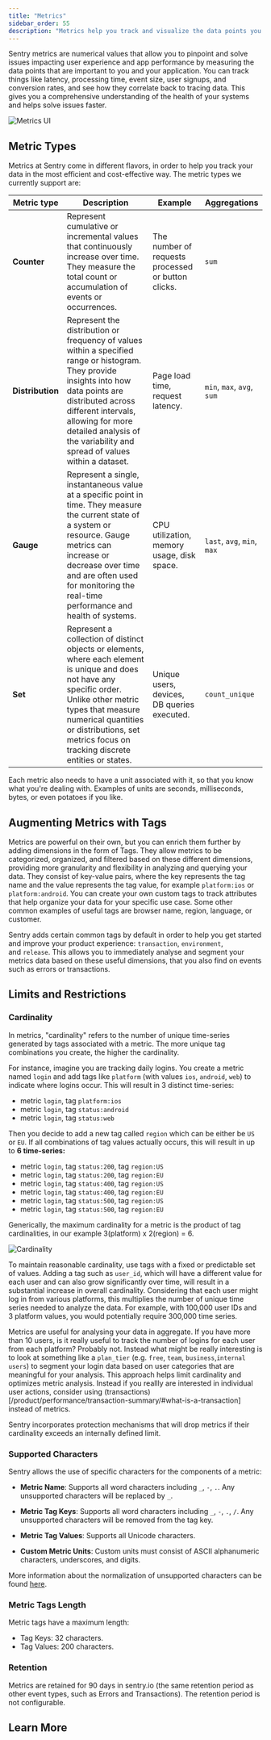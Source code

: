 ```yaml
---
title: "Metrics"
sidebar_order: 55
description: "Metrics help you track and visualize the data points you care about, making it easier to monitor your application health and identify issues."
---
```


<Include name="feature-stage-beta-metrics.mdx" />

Sentry metrics are numerical values that allow you to pinpoint and solve issues impacting user experience and app performance by measuring the data points that are important to you and your application. You can track things like latency, processing time, event size, user signups, and conversion rates, and see how they correlate back to tracing data. This gives you a comprehensive understanding of the health of your systems and helps solve issues faster.

![Metrics UI](./img/Index.png)

## Metric Types

Metrics at Sentry come in different flavors, in order to help you track your data in the most efficient and cost-effective way. The metric types we currently support are:

| Metric type      | Description                                                                                                                                                                                                                                                                   | Example                                            | Aggregations                                           |
| ---------------- | ----------------------------------------------------------------------------------------------------------------------------------------------------------------------------------------------------------------------------------------------------------------------------- | -------------------------------------------------- | ------------------------------------------------------ |
| **Counter**      | Represent cumulative or incremental values that continuously increase over time. They measure the total count or accumulation of events or occurrences.                                                                                                                       | The number of requests processed or button clicks. | `sum`                                                  |
| **Distribution** | Represent the distribution or frequency of values within a specified range or histogram. They provide insights into how data points are distributed across different intervals, allowing for more detailed analysis of the variability and spread of values within a dataset. | Page load time, request latency.               | `min`, `max`, `avg`, `sum`                             |
| **Gauge**        | Represent a single, instantaneous value at a specific point in time. They measure the current state of a system or resource. Gauge metrics can increase or decrease over time and are often used for monitoring the real-time performance and health of systems.              | CPU utilization, memory usage, disk space.         | `last`, `avg`, `min`, `max`                            |
| **Set**          | Represent a collection of distinct objects or elements, where each element is unique and does not have any specific order. Unlike other metric types that measure numerical quantities or distributions, set metrics focus on tracking discrete entities or states.           | Unique users, devices, DB queries executed.        | `count_unique`                                         |

Each metric also needs to have a unit associated with it, so that you know what you're dealing with. Examples of units are seconds, milliseconds, bytes, or even potatoes if you like.

## Augmenting Metrics with Tags

Metrics are powerful on their own, but you can enrich them further by adding dimensions in the form of Tags. They allow metrics to be categorized, organized, and filtered based on these different dimensions, providing more granularity and flexibility in analyzing and querying your data. They consist of key-value pairs, where the key represents the tag name and the value represents the tag value, for example `platform:ios` or `platform:android`. You can create your own custom tags to track attributes that help organize your data for your specific use case. Some other common examples of useful tags are browser name, region, language, or customer.

Sentry adds certain common tags by default in order to help you get started and improve your product experience: `transaction`, `environment`, and `release`. This allows you to immediately analyse and segment your metrics data based on these useful dimensions, that you also find on events such as errors or transactions. 

## Limits and Restrictions

### Cardinality

In metrics, "cardinality" refers to the number of unique time-series generated by tags associated with a metric. The more unique tag combinations you create, the higher the cardinality.

For instance, imagine you are tracking daily logins. You create a metric named `login` and add tags like `platform` (with values `ios`, `android`, `web`) to indicate where logins occur. This will result in 3 distinct time-series:
- metric `login`, tag `platform:ios`
- metric `login`, tag `status:android`
- metric `login`, tag `status:web`

Then you decide to add a new tag called `region` which can be either be `US` or `EU`. If all combinations of tag values actually occurs, this will result in up to **6 time-series:**
- metric `login`, tag `status:200`, tag `region:US`
- metric `login`, tag `status:200`, tag `region:EU`
- metric `login`, tag `status:400`, tag `region:US`
- metric `login`, tag `status:400`, tag `region:EU`
- metric `login`, tag `status:500`, tag `region:US`
- metric `login`, tag `status:500`, tag `region:EU`

Generically, the maximum cardinality for a metric is the product of tag cardinalities, in our example 3(platform) x 2(region) = 6. 

![Cardinality](./img/cardinality.png)

To maintain reasonable cardinality, use tags with a fixed or predictable set of values. Adding a tag such as `user_id`, which will have a different value for each user and can also grow significantly over time, will result in a substantial increase in overall cardinality. Considering that each user might log in from various platforms, this multiplies the number of unique time series needed to analyze the data. For example, with 100,000 user IDs and 3 platform values, you would potentially require 300,000 time series.

Metrics are useful for analysing your data in aggregate. If you have more than 10 users, is it really useful to track the number of logins for each user from each platform? Probably not. Instead what might be really interesting is to look at something like a `plan_tier` (e.g. `free`, `team`, `business`,`internal users`) to segment your login data based on user categories that are meaningful for your analysis. This approach helps limit cardinality and optimizes metric analysis. Instead if you reallly are interested in individual user actions, consider using (transactions)[/product/performance/transaction-summary/#what-is-a-transaction] instead of metrics. 

<Note>

Sentry incorporates protection mechanisms that will drop metrics if their cardinality exceeds an internally defined limit.

</Note>

### Supported Characters

Sentry allows the use of specific characters for the components of a metric:

- **Metric Name**: Supports all word characters including `_`, `-`, `.`. Any unsupported characters will be replaced by `_`.

- **Metric Tag Keys**: Supports all word characters including `_`, `-`, `.`, `/`. Any unsupported characters will be removed from the tag key.

- **Metric Tag Values**: Supports all Unicode characters.

- **Custom Metric Units**:  Custom units must consist of ASCII alphanumeric characters, underscores, and digits.

More information about the normalization of unsupported characters can be found [here](https://develop.sentry.dev/sdk/metrics/#normalization).

### Metric Tags Length

Metric tags have a maximum length:
- Tag Keys: 32 characters.
- Tag Values: 200 characters.

### Retention

Metrics are retained for 90 days in sentry.io (the same retention period as other event types, such as Errors and Transactions). The retention period is not configurable.

## Learn More

<PageGrid />
